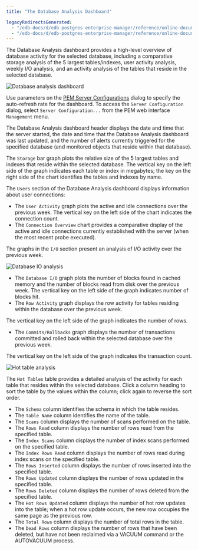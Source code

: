 ```yaml
---
title: "The Database Analysis Dashboard"

legacyRedirectsGenerated:
  - "/edb-docs/d/edb-postgres-enterprise-manager/reference/online-documentation/8.0/database_analysis_dashboard.html"
  - "/edb-docs/d/edb-postgres-enterprise-manager/reference/online-documentation/latest/database_analysis_dashboard.html"
---
```


<div id="database_analysis_dashboard" class="registered_link"></div>

The Database Analysis dashboard provides a high-level overview of database activity for the selected database, including a comparative storage analysis of the 5 largest tables/indexes, user activity analysis, weekly I/O analysis, and an activity analysis of the tables that reside in the selected database.

![Database analysis dashboard](../../images/database_analysis_dashboard.png)

Use parameters on the [PEM Server Configurations](../02_pem_server_config/#pem_server_config) dialog to specify the auto-refresh rate for the dashboard. To access the `Server Configuration` dialog, select `Server Configuration...` from the PEM web interface `Management` menu.

The Database Analysis dashboard header displays the date and time that the server started, the date and time that the Database Analysis dashboard was last updated, and the number of alerts currently triggered for the specified database (and monitored objects that reside within that database).

The `Storage` bar graph plots the relative size of the 5 largest tables and indexes that reside within the selected database. The vertical key on the left side of the graph indicates each table or index in megabytes; the key on the right side of the chart identifies the tables and indexes by name.

The `Users` section of the Database Analysis dashboard displays information about user connections:

-   The `User Activity` graph plots the active and idle connections over the previous week. The vertical key on the left side of the chart indicates the connection count.
-   The `Connection Overview` chart provides a comparative display of the active and idle connections currently established with the server (when the most recent probe executed).

The graphs in the `I/O` section present an analysis of I/O activity over the previous week.

![Database IO analysis](../../images/database_io_analysis.png)

-   The `Database I/O` graph plots the number of blocks found in cached memory and the number of blocks read from disk over the previous week. The vertical key on the left side of the graph indicates number of blocks hit.
-   The `Row Activity` graph displays the row activity for tables residing within the database over the previous week.

The vertical key on the left side of the graph indicates the number of rows.

-   The `Commits/Rollbacks` graph displays the number of transactions committed and rolled back within the selected database over the previous week.

The vertical key on the left side of the graph indicates the transaction count.

![Hot table analysis](../../images/hot_table_analysis.png)

The `Hot Tables` table provides a detailed analysis of the activity for each table that resides within the selected database. Click a column heading to sort the table by the values within the column; click again to reverse the sort order.

-   The `Schema` column identifies the schema in which the table resides.
-   The `Table Name` column identifies the name of the table.
-   The `Scans` column displays the number of scans performed on the table.
-   The `Rows Read` column displays the number of rows read from the specified table.
-   The `Index Scans` column displays the number of index scans performed on the specified table.
-   The `Index Rows Read` column displays the number of rows read during index scans on the specified table.
-   The `Rows Inserted` column displays the number of rows inserted into the specified table.
-   The `Rows Updated` column displays the number of rows updated in the specified table.
-   The `Rows Deleted` column displays the number of rows deleted from the specified table.
-   The `Hot Rows Updated` column displays the number of hot row updates into the table; when a hot row update occurs, the new row occupies the same page as the previous row.
-   The `Total Rows` column displays the number of total rows in the table.
-   The `Dead Rows` column displays the number of rows that have been deleted, but have not been reclaimed via a VACUUM command or the AUTOVACUUM process.
